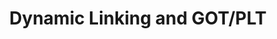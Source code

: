 ---
type: general
credit:
- Justin Zhu
featured: false
location: Zoom
recording: 'https://youtu.be/yu2D5aNHQe4'
slides: dynamic_linking.pdf
tags:
- pwn
- dynamic linking
- global offset table
- procedure linking table
time_start: 2021-03-04T18:00:00.000000-06:00
title: Dynamic Linking and GOT/PLT
week_number: 5
---